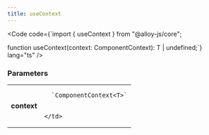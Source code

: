 ```yaml
---
title: useContext
---
```







<Code code={`import { useContext } from "@alloy-js/core";

function useContext<T>(context: ComponentContext<T>): T | undefined;`} lang="ts" />

### Parameters

<table>
  <tr>
    <td style="text-align: right;font-weight: bold;">context</td>
    <td>
    
      `ComponentContext<T>`
      
      
    </td>
  </tr>
</table>

